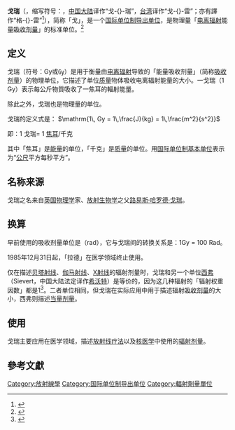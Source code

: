 {{noteTA
|G1=公共组名
|1=zh-tw:戈雷; zh-hk:戈瑞; zh-cn:戈瑞;
|2=zh-tw:公尺; zh-hk:米; zh-cn:米;
|3=zh-tw:公斤; zh-hk:公斤; zh-cn:千克;
}}
'''戈瑞'''（{{lang-en|Gray}}，缩写符号：{{lang|en|Gy}}，[[中国大陆|中国大陆]]译作“戈-{}-瑞”，[[台湾|台湾]]译作“戈-{}-雷”；亦有譯作“格-{}-雷”<ref name=趙>{{Cite web |author=趙孔儒 |url=http://www.hko.gov.hk/prtver/html/docs/education/edu02rga/radiation/radiation_09_uc.shtml |title=輻射術語詞彙及參考資料 |publisher=[[香港天文台|香港天文台]] |date=2011-06|accessdate=2012-11-09 |archiveurl=https://web.archive.org/web/20151231034525/http://www.hko.gov.hk/prtver/html/docs/education/edu02rga/radiation/radiation_09_uc.shtml |archivedate=2015-12-31 |language=zh-hk }}</ref>），简称「戈」，是一个[[国际单位制导出单位|国际单位制导出单位]]，是物理量「[[电离辐射|电离辐射]]能量[[吸收剂量|吸收剂量]]」的标准单位。<ref>{{Cite web |author=翁寶山 |url=http://www.aec.gov.tw/www/knowledge/index_03_2-3.php |title=輻射小掌故| publisher=[[行政院原子能委员会|行政院原子能委员会]] 原子能教室 |accessdate=2012-11-09 |archiveurl=https://web.archive.org/web/20110430165414/http://www.aec.gov.tw/www/knowledge/index_03_2-3.php|archivedate=2011-04-30 |language=zh-tw }}</ref>

==定义==
戈瑞（符号：Gy或㏉）是用于衡量由[[电离辐射|电离辐射]]导致的「能量吸收剂量」（简称[[吸收剂量|吸收剂量]]）的物理单位，它描述了单位[[质量|质量]]物体吸收电离辐射能量的大小。一戈瑞（1 Gy）表示每公斤物質吸收了一焦耳的輻射能量{{r|趙}}。

除此之外，戈瑞也是物理量{{le|比释动能|Kerma (physics)}}的单位。

戈瑞的定义式是：
<math>\mathrm{1\, Gy = 1\,\frac{J}{kg} = 1\,\frac{m^2}{s^2}}</math>

即：1 戈瑞= 1 [[焦耳|焦耳]]/千克

其中「焦耳」是[[能量|能量]]的单位，「千克」是[[质量|质量]]的单位。用[[国际单位制基本单位|国际单位制基本单位]]表示为“[[公尺|公尺]]平方每秒平方”。

==名称来源==
戈瑞之名来自[[英国|英国]][[物理学|物理学]]家、[[放射生物学|放射生物学]]之父[[路易斯·哈罗德·戈瑞|路易斯·哈罗德·戈瑞]]。

==换算==
早前使用的吸收剂量单位是{{le|拉德 (单位)|Rad (unit)|拉德}}（rad），它与戈瑞间的转换关系是：1Gy = 100 Rad。

1985年12月31日起，「拉德」在医学领域终止使用。

仅在描述[[β粒子|贝塔射线]]、[[伽马射线|伽马射线]]、[[X射线|X射线]]的辐射剂量时，戈瑞和另一个单位[[西弗|西弗]]（Sievert，中国大陆法定译作[[希沃特|希沃特]]）是等价的，因为这几种辐射的「辐射权重因数」都是1<ref>{{Cite web |url=http://www.guokr.com/article/12999/ |title=【地震特辑】西弗到底是什么？ |publisher=[[果壳网|果壳网]] |date=2011-03-15 |language=zh-cn |access-date=2011-03-16 |archive-date=2020-08-07 |archive-url=https://web.archive.org/web/20200807225946/https://www.guokr.com/article/12999/ |dead-url=no }}</ref>。二者单位相同，但戈瑞在实际应用中用于描述辐射[[吸收剂量|吸收剂量]]的大小，西弗则描述[[等效剂量|当量剂量]]。

==使用==
戈瑞主要应用在医学领域，描述[[放射线疗法|放射线疗法]]以及[[核医学|核医学]]中使用的[[辐射剂量|辐射剂量]]。

==參考文獻==
{{Reflist}}

{{國際單位制基本單位}}
{{以人名命名的国际单位制单位}}

[[Category:放射線學|Category:放射線學]]
[[Category:国际单位制导出单位|Category:国际单位制导出单位]]
[[Category:輻射劑量單位|Category:輻射劑量單位]]